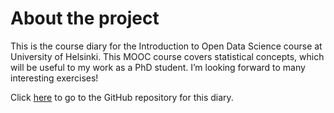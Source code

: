 
# About the project

This is the course diary for the Introduction to Open Data Science course at University of Helsinki. This MOOC course covers statistical concepts, which will be useful to my work as a PhD student. I'm looking forward to many interesting exercises!

Click [here](https://github.com/kimmokal/IODS-project) to go to the GitHub repository for this diary.


